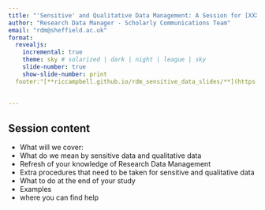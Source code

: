 ```yaml
---
title: "'Sensitive' and Qualitative Data Management: A Session for [XXX]"
author: "Research Data Manager - Scholarly Communications Team"
email: "rdm@sheffield.ac.uk"
format:
  revealjs:
    incremental: true
    theme: sky # solarized | dark | night | league | sky
    slide-number: true
    show-slide-number: print
  footer:"[**riccampbell.github.io/rdm_sensitive_data_slides/**](https://riccampbell.github.io/rdm_sensitive_data_slides/#/title-slide)"
    
  
---
```


## Session content

+ What will we cover:
+ What do we mean by sensitive data and qualitative data
+ Refresh of your knowledge of Research Data Management
+ Extra procedures that need to be taken for sensitive and qualitative data
+ What to do at the end of your study
+ Examples
+ where you can find help
